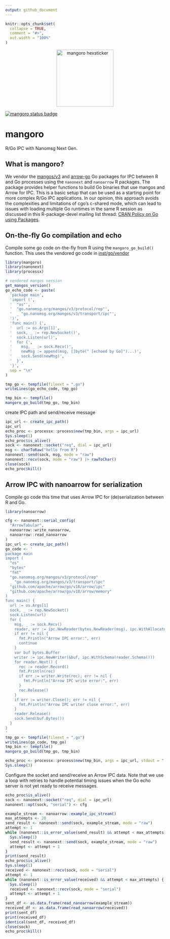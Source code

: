 ```yaml
---
output: github_document
---
```


```r
knitr::opts_chunk$set(
  collapse = TRUE,
  comment = "#>",
  out.width = "100%"
)
```

<p align="center">
  <img src="inst/docs/logo.svg" alt="mangoro hexsticker" width="180"/>
</p>

[![mangoro status badge](https://sounkou-bioinfo.r-universe.dev/mangoro/badges/version)](https://sounkou-bioinfo.r-universe.dev/mangoro)

# mangoro

R/Go IPC with Nanomsg Next Gen.

## What is mangoro?

We vendor the [mangos/v3](https://github.com/nanomsg/mangos) and [arrow-go](https://github.com/apache/arrow-go) Go packages for IPC between R and Go processes using the `nanonext` and `nanoarrow` R packages. The package provides helper functions to build Go binaries that use mangos and Arrow for IPC. This is a basic setup that can be used as a starting point for more complex R/Go IPC applications. In our opinion, this approach avoids the complexities and limitations of cgo's c-shared mode, which can lead to issues with loading multiple Go runtimes in the same R session as discussed in this R-package-devel mailing list thread: [CRAN Policy on Go using Packages](https://hypatia.math.ethz.ch/pipermail/r-package-devel/2025q4/012067.html).


## On-the-fly Go compilation and echo

Compile some go code on-the-fly from R using the `mangoro_go_build()` function. This uses the vendored go code in [inst/go/vendor](inst/go/vendor)

```r

library(mangoro)
library(nanonext)
library(processx)

# vendored mangos version
get_mangos_version()
go_echo_code <- paste(
  'package main',
  'import (',
  '  "os"',
  '  "go.nanomsg.org/mangos/v3/protocol/rep"',
  '  _ "go.nanomsg.org/mangos/v3/transport/ipc"',
  ')',
  'func main() {',
  '  url := os.Args[1]',
  '  sock, _ := rep.NewSocket()',
  '  sock.Listen(url)',
  '  for {',
  '    msg, _ := sock.Recv()',
  '    newMsg := append(msg, []byte(" [echoed by Go]")...)',
  '    sock.Send(newMsg)',
  '  }',
  '}',
  sep = "\n"
)

tmp_go <- tempfile(fileext = ".go")
writeLines(go_echo_code, tmp_go)

tmp_bin <- tempfile()
mangoro_go_build(tmp_go, tmp_bin)
```

create IPC path and send/receive message

```r
ipc_url <- create_ipc_path()
ipc_url
echo_proc <- processx::process$new(tmp_bin, args = ipc_url)
Sys.sleep(1)
echo_proc$is_alive()
sock <- nanonext::socket("req", dial = ipc_url)
msg <- charToRaw("hello from R")
nanonext::send(sock, msg, mode = "raw")
nanonext::recv(sock, mode = "raw") |> rawToChar()
close(sock)
echo_proc$kill()
```

## Arrow IPC with nanoarrow for serialization 

Compile go code this time that uses Arrow IPC for (de)serialization between R and Go.

```r
library(nanoarrow)

cfg <- nanonext::serial_config(
  "ArrowTabular",
  nanoarrow::write_nanoarrow,
  nanoarrow::read_nanoarrow
)
ipc_url <- create_ipc_path()
go_code <- '
package main
import (
  "os"
  "bytes"
  "fmt"
  "go.nanomsg.org/mangos/v3/protocol/rep"
  _ "go.nanomsg.org/mangos/v3/transport/ipc"
  "github.com/apache/arrow/go/v18/arrow/ipc"
  "github.com/apache/arrow/go/v18/arrow/memory"
)
func main() {
  url := os.Args[1]
  sock, _ := rep.NewSocket()
  sock.Listen(url)
  for {
    msg, _ := sock.Recv()
    reader, err := ipc.NewReader(bytes.NewReader(msg), ipc.WithAllocator(memory.DefaultAllocator))
    if err != nil {
      fmt.Println("Arrow IPC error:", err)
      continue
    }
    var buf bytes.Buffer
    writer := ipc.NewWriter(&buf, ipc.WithSchema(reader.Schema()))
    for reader.Next() {
      rec := reader.Record()
      fmt.Println(rec)
      if err := writer.Write(rec); err != nil {
        fmt.Println("Arrow IPC write error:", err)
      }
      rec.Release()
    }
    if err := writer.Close(); err != nil {
      fmt.Println("Arrow IPC writer close error:", err)
    }
    reader.Release()
    sock.Send(buf.Bytes())
  }
}
'
tmp_go <- tempfile(fileext = ".go")
writeLines(go_code, tmp_go)
tmp_bin <- tempfile()
mangoro_go_build(tmp_go, tmp_bin)

echo_proc <- processx::process$new(tmp_bin, args = ipc_url, stdout = "|", stderr = "|"  )
Sys.sleep(3)
```

Configure the socket and send/receive an Arrow IPC data. Note that we use a loop with retries to handle potential timing issues when the Go echo server is not yet ready to receive messages.

```r
echo_proc$is_alive()
sock <- nanonext::socket("req", dial = ipc_url)
nanonext::opt(sock, "serial") <- cfg

example_stream <- nanoarrow::example_ipc_stream()
max_attempts <- 20
send_result <- nanonext::send(sock, example_stream, mode = "raw")
attempt <- 1
while (nanonext::is_error_value(send_result) && attempt < max_attempts) {
  Sys.sleep(1)
  send_result <- nanonext::send(sock, example_stream, mode = "raw")
  attempt <- attempt + 1
}
print(send_result)
echo_proc$is_alive()
Sys.sleep(1)
received <- nanonext::recv(sock, mode = "serial")
attempt <- 1
while (nanonext::is_error_value(received) && attempt < max_attempts) {
  Sys.sleep(1)
  received <- nanonext::recv(sock, mode = "serial")
  attempt <- attempt + 1
}
sent_df <- as.data.frame(read_nanoarrow(example_stream))
received_df <- as.data.frame(read_nanoarrow(received))
print(sent_df)
print(received_df)
identical(sent_df, received_df)
close(sock)
echo_proc$kill()
```

